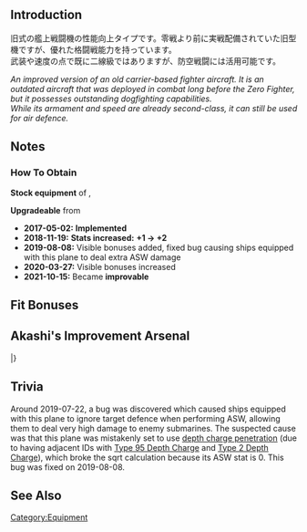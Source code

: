 {{EquipmentInfo|228}}

==Introduction==
旧式の艦上戦闘機の性能向上タイプです。零戦より前に実戦配備されていた旧型機ですが、優れた格闘戦能力を持っています。<br>
武装や速度の点で既に二線級ではありますが、防空戦闘には活用可能です。

''An improved version of an old carrier-based fighter aircraft. It is an outdated aircraft that was deployed in combat long before the Zero Fighter, but it possesses outstanding dogfighting capabilities.''<br>
''While its armament and speed are already second-class, it can still be used for air defence.''

==Notes==
<div class="mw-collapsible"><h3>How To Obtain</h3>
<div class="mw-collapsible-content">
'''Stock equipment''' of {{Ship/Link|Kasuga Maru}}, {{Ship/Link|Taiyou}}

'''Upgradeable''' from {{Equipment/Link|Type 96 Fighter}}

</div></div>


<div class="mw-collapsible><h3>Updates History</h3>
<div class="mw-collapsible-content>
* '''2017-05-02:''' '''Implemented'''
* '''2018-11-19:''' '''Stats increased:'''  '''{{Evasion}}+1 → {{Evasion}}+2 '''
* '''2019-08-08:''' Visible bonuses added, fixed bug causing ships equipped with this plane to deal extra ASW damage
* '''2020-03-27:''' Visible bonuses increased
* '''2021-10-15:''' Became '''improvable'''
</div></div>

==Fit Bonuses==
{{:Type 96 Fighter Kai/Bonuses}}

== Akashi's Improvement Arsenal ==
{{AkashiWorkshop}}
{{AkashiWorkshopLine
| Name = {{PAGENAME}}
| ItemType = GreenPlane
| Fuel = 80
| Ammo = 70
| Steel = 0
| Baux = 190
|Mats0-5 = 2/3
|Mats6-9 = ?
|Mats10 = ?
|Screws0-5 = 2/3
|Screws6-9 = ?
|Screws10 = ?
|EquipConsume0-5 = 2x{{GreenPlane|Type 96 Fighter}}
|EquipConsume6-9 = ?
|EquipConsume10 = ?
| Sun = ✓
| Fri = ✓
| Sat = ✓
| 2ndShip = [[Houshou]]
| Notes =
}}
|}

==Trivia==
Around 2019-07-22, a bug was discovered which caused ships equipped with this plane to ignore target defence when performing ASW, allowing them to deal very high damage to enemy submarines. The suspected cause was that this plane was mistakenly set to use [[Damage_Calculations#Defense_Power|depth charge penetration]] (due to having adjacent IDs with [[Type 95 Depth Charge]] and [[Type 2 Depth Charge]]), which broke the sqrt calculation because its ASW stat is 0. This bug was fixed on 2019-08-08.

==See Also==

{{Equipmentlist}}
[[Category:Equipment]]
